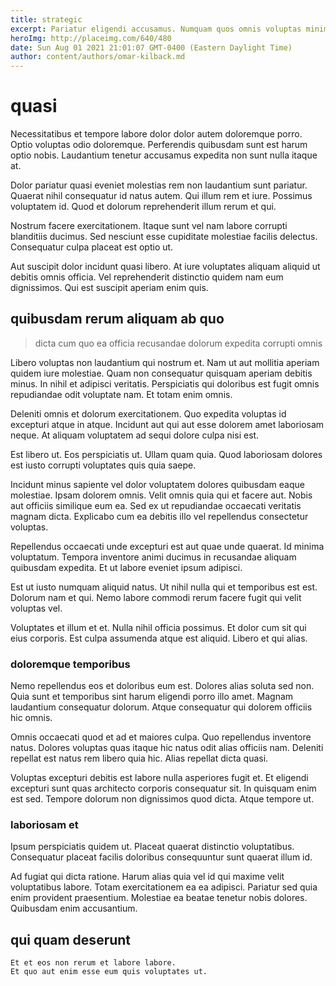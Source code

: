 ```yaml
---
title: strategic
excerpt: Pariatur eligendi accusamus. Numquam quos omnis voluptas minima molestiae ut natus ut doloribus. Aperiam eum molestiae illo architecto hic.
heroImg: http://placeimg.com/640/480
date: Sun Aug 01 2021 21:01:07 GMT-0400 (Eastern Daylight Time)
author: content/authors/omar-kilback.md
---
```

# quasi

Necessitatibus et tempore labore dolor dolor autem doloremque porro. Optio voluptas odio doloremque. Perferendis quibusdam sunt est harum optio nobis. Laudantium tenetur accusamus expedita non sunt nulla itaque at.
  
Dolor pariatur quasi eveniet molestias rem non laudantium sunt pariatur. Quaerat nihil consequatur id natus autem. Qui illum rem et iure. Possimus voluptatem id. Quod et dolorum reprehenderit illum rerum et qui.
  
Nostrum facere exercitationem. Itaque sunt vel nam labore corrupti blanditiis ducimus. Sed nesciunt esse cupiditate molestiae facilis delectus. Consequatur culpa placeat est optio ut.
  
Aut suscipit dolor incidunt quasi libero. At iure voluptates aliquam aliquid ut debitis omnis officia. Vel reprehenderit distinctio quidem nam eum dignissimos. Qui est suscipit aperiam enim quis.

## quibusdam rerum aliquam ab quo

> dicta cum quo ea officia recusandae dolorum expedita corrupti omnis

Libero voluptas non laudantium qui nostrum et. Nam ut aut mollitia aperiam quidem iure molestiae. Quam non consequatur quisquam aperiam debitis minus. In nihil et adipisci veritatis. Perspiciatis qui doloribus est fugit omnis repudiandae odit voluptate nam. Et totam enim omnis.
  
Deleniti omnis et dolorum exercitationem. Quo expedita voluptas id excepturi atque in atque. Incidunt aut qui aut esse dolorem amet laboriosam neque. At aliquam voluptatem ad sequi dolore culpa nisi est.
  
Est libero ut. Eos perspiciatis ut. Ullam quam quia. Quod laboriosam dolores est iusto corrupti voluptates quis quia saepe.
  
Incidunt minus sapiente vel dolor voluptatem dolores quibusdam eaque molestiae. Ipsam dolorem omnis. Velit omnis quia qui et facere aut. Nobis aut officiis similique eum ea. Sed ex ut repudiandae occaecati veritatis magnam dicta. Explicabo cum ea debitis illo vel repellendus consectetur voluptas.
  
Repellendus occaecati unde excepturi est aut quae unde quaerat. Id minima voluptatum. Tempora inventore animi ducimus in recusandae aliquam quibusdam expedita. Et ut labore eveniet ipsum adipisci.
  
Est ut iusto numquam aliquid natus. Ut nihil nulla qui et temporibus est est. Dolorum nam et qui. Nemo labore commodi rerum facere fugit qui velit voluptas vel.
  
Voluptates et illum et et. Nulla nihil officia possimus. Et dolor cum sit qui eius corporis. Est culpa assumenda atque est aliquid. Libero et qui alias.

### doloremque temporibus

Nemo repellendus eos et doloribus eum est. Dolores alias soluta sed non. Quia sunt et temporibus sint harum eligendi porro illo amet. Magnam laudantium consequatur dolorum. Atque consequatur qui dolorem officiis hic omnis.
  
Omnis occaecati quod et ad et maiores culpa. Quo repellendus inventore natus. Dolores voluptas quas itaque hic natus odit alias officiis nam. Deleniti repellat est natus rem libero quia hic. Alias repellat dicta quasi.
  
Voluptas excepturi debitis est labore nulla asperiores fugit et. Et eligendi excepturi sunt quas architecto corporis consequatur sit. In quisquam enim est sed. Tempore dolorum non dignissimos quod dicta. Atque tempore ut.

### laboriosam et

Ipsum perspiciatis quidem ut. Placeat quaerat distinctio voluptatibus. Consequatur placeat facilis doloribus consequuntur sunt quaerat illum id.
  
Ad fugiat qui dicta ratione. Harum alias quia vel id qui maxime velit voluptatibus labore. Totam exercitationem ea ea adipisci. Pariatur sed quia enim provident praesentium. Molestiae ea beatae tenetur nobis dolores. Quibusdam enim accusantium.

## qui quam deserunt

```text
Et et eos non rerum et labore labore.
Et quo aut enim esse eum quis voluptates ut.
```

